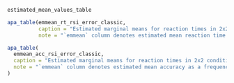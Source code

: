 ```r
estimated_mean_values_table
```

```r
apa_table(emmean_rt_rsi_error_classic,
          caption = "Estimated marginal means for reaction times in 2x2 conditions",
          note = "`emmean` column denotes estimated mean reaction time in seconds. Confidence level (CL) is set at 95%")
```

```r
apa_table(
  emmean_acc_rsi_error_classic,
  caption = "Estimated marginal means for reaction times in 2x2 conditions",
  note = "`emmean` column denotes estimated mean accuracy as a frequency. Confidence level (CL) is set at 95%"
)
```